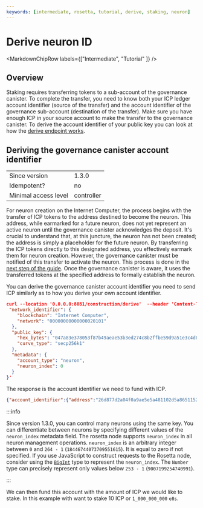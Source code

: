 ```yaml
---
keywords: [intermediate, rosetta, tutorial, derive, staking, neuron]
---
```



# Derive neuron ID

<MarkdownChipRow labels={["Intermediate", "Tutorial" ]} />

## Overview
Staking requires transferring tokens to a sub-account of the governance canister. To complete the transfer, you need to know both your ICP ledger account identifier (source of the transfer) and the account identifier of the governance sub-account (destination of the transfer).
Make sure you have enough ICP in your source account to make the transfer to the governance canister. 
To derive the account identifier of your public key you can look at how the [derive endpoint works](/docs/developer-docs/defi/rosetta/icp_rosetta/construction_api/operations_flow/derive.mdx). 

## Deriving the governance canister account identifier
|               |       |
|---------------|-------|
| Since version | 1.3.0 |
| Idempotent?          | no        |
| Minimal access level | controller |

For neuron creation on the Internet Computer, the process begins with the transfer of ICP tokens to the address destined to become the neuron. 
This address, while earmarked for a future neuron, does not yet represent an active neuron until the governance canister acknowledges the deposit. 
It's crucial to understand that, at this juncture, the neuron has not been created; the address is simply a placeholder for the future neuron. 
By transferring the ICP tokens directly to this designated address, you effectively earmark them for neuron creation. 
However, the governance canister must be notified of this transfer to activate the neuron. This process is done in the [next step of the guide](/docs/developer-docs/defi/rosetta/icp_rosetta/construction_api/staking/stake_icp.mdx). 
Once the governance canister is aware, it uses the transferred tokens at the specified address to formally establish the neuron.

You can derive the governance canister account identifier you need to send ICP similarly as to how you derive your own account identifier. 

```json
curl --location '0.0.0.0:8081/construction/derive'  --header 'Content-Type: application/json' --data '{
 "network_identifier": {
    "blockchain": "Internet Computer",
    "network": "00000000000000020101"
  },
  "public_key": {
    "hex_bytes": "047a83e378053f87b49aeae53b3ed274c8b2ffbe59d9a51e3c4d850ca8ac1684f7131b778317c0db04de661c7d08321d60c0507868af41fe3150d21b3c6c757367",
    "curve_type": "secp256k1"
  },
  "metadata": {
    "account_type": "neuron",
    "neuron_index": 0
  }
}'
```
The response is the account identifier we need to fund with ICP.

```json
{"account_identifier":{"address":"26d877d2a04f0a9ae5e5a481102d5a865115263f2ed93a0804e3ed7b8d824921"}}
```
:::info

Since version 1.3.0, you can control many neurons using the same key. You can differentiate between neurons by specifying different values of the `neuron_index` metadata field. The rosetta node supports `neuron_index` in all neuron management operations. `neuron_index` is an arbitrary integer between `0` and `264 - 1` (`18446744073709551615`). It is equal to zero if not specified. If you use JavaScript to construct requests to the Rosetta node, consider using the [`BigInt`](https://developer.mozilla.org/en-US/docs/Web/JavaScript/Reference/Global_Objects/BigInt) type to represent the `neuron_index`. The `Number` type can precisely represent only values below `253 - 1` (`9007199254740991`).

:::

We can then fund this account with the amount of ICP we would like to stake. In this example with want to stake 10 ICP or `1_000_000_000` `e8s`.